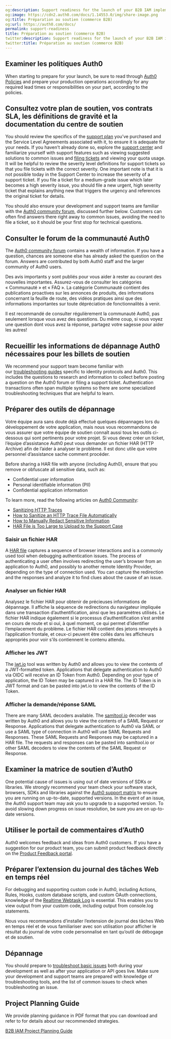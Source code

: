 ```yaml
---
og:description: Support readiness for the launch of your B2B IAM implementation.
og:image: https://cdn2.auth0.com/docs/1.14553.0/img/share-image.png
og:title: Préparation au soutien (commerce B2B)
og:url: https://auth0.com/docs/
permalink: support-readiness
title: Préparation au soutien (commerce B2B)
twitter:description: Support readiness for the launch of your B2B IAM implementation.
twitter:title: Préparation au soutien (commerce B2B)
---
```


## Examiner les politiques Auth0

When starting to prepare for your launch, be sure to read through [Auth0 Policies](/docs/troubleshoot/customer-support/operational-policies) and prepare your production operations accordingly for any required lead times or responsibilities on your part, according to the policies.

## Consultez votre plan de soutien, vos contrats SLA, les définitions de gravité et la documentation du centre de soutien

You should review the specifics of the [support plan](/docs/troubleshoot/customer-support) you’ve purchased and the Service Level Agreements associated with it, to ensure it is adequate for your needs. If you haven’t already done so, explore the [support center](https://support.auth0.com/) and familiarize yourself with support features such as viewing suggested solutions to common issues and [filing tickets](/docs/troubleshoot/customer-support/open-and-manage-support-tickets) and viewing your quota usage. It will be helpful to review the severity level definitions for support tickets so that you file tickets with the correct severity. One important note is that it is not possible today in the Support Center to increase the severity of a support ticket. If you file a ticket for a medium-grade issue which later becomes a high severity issue, you should file a new urgent, high severity ticket that explains anything new that triggers the urgency and references the original ticket for details.

You should also ensure your development and support teams are familiar with the [Auth0 community forum](https://community.auth0.com/), discussed further below. Customers can often find answers there right away to common issues, avoiding the need to file a ticket, so it should be your first stop for technical questions.

## Consulter le forum de la communauté Auth0

The [Auth0 community forum](https://community.auth0.com/) contains a wealth of information. If you have a question, chances are someone else has already asked the question on the forum. Answers are contributed by both Auth0 staff and the larger community of Auth0 users.

Des avis importants y sont publiés pour vous aider à rester au courant des nouvelles importantes. Assurez-vous de consulter les catégories « Communauté » et « FAQ ». La catégorie Communauté contient des publications proactives sur les annonces de produits, des informations concernant la feuille de route, des vidéos pratiques ainsi que des informations importantes sur toute dépréciation de fonctionnalités à venir.

Il est recommandé de consulter régulièrement la communauté Auth0, pas seulement lorsque vous avez des questions. Du même coup, si vous voyez une question dont vous avez la réponse, partagez votre sagesse pour aider les autres!

## Recueillir les informations de dépannage Auth0 nécessaires pour les billets de soutien

We recommend your support team become familiar with our [troubleshooting guides](/docs/troubleshoot) specific to identity protocols and Auth0. This includes the questions to research and information to collect before posting a question on the Auth0 forum or filing a support ticket. Authentication transactions often span multiple systems so there are some specialized troubleshooting techniques that are helpful to learn.

## Préparer des outils de dépannage

Votre équipe aura sans doute déjà effectué quelques dépannages lors du développement de votre application, mais nous vous recommandons de vous assurer que votre équipe de soutien connaît aussi tous les outils ci-dessous qui sont pertinents pour votre projet. Si vous devez créer un ticket, l’équipe d’assistance Auth0 peut vous demander un fichier HAR (HTTP Archive) afin de l’aider à analyser le problème. Il est donc utile que votre personnel d’assistance sache comment procéder.

<Warning>

Before sharing a HAR file with anyone (including Auth0), ensure that you remove or obfuscate all sensitive data, such as:

* Confidential user information
* Personal identifiable information (PII)
* Confidential application information

To learn more, read the following articles on [Auth0 Community](https://community.auth0.com):

* [Sanitizing HTTP Traces](https://community.auth0.com/t/sanitizing-http-traces/119488)
* [How to Sanitize an HTTP Trace File Automatically](https://community.auth0.com/t/how-to-sanitize-a-http-trace-file-automatically/120583)
* [How to Manually Redact Sensitive Information](https://community.auth0.com/t/how-to-manually-redact-sensitive-information/122554)
* [HAR File is Too Large to Upload to the Support Case](https://community.auth0.com/t/har-file-is-too-large-to-upload-to-the-support-case/122488)

</Warning>

### Saisir un fichier HAR

A [HAR file](/docs/troubleshoot/troubleshooting-tools/generate-and-analyze-har-files) captures a sequence of browser interactions and is a commonly used tool when debugging authentication issues. The process of authenticating a user often involves redirecting the user’s browser from an application to Auth0, and possibly to another remote <Tooltip tip="Identity Provider (IdP): Service that stores and manages digital identities." cta="View Glossary" href="/docs/glossary?term=Identity+Provider">Identity Provider</Tooltip>, depending on the type of connection used. You can capture the redirection and the responses and analyze it to find clues about the cause of an issue.

### Analyser un fichier HAR

Analysez le fichier HAR pour obtenir de précieuses informations de dépannage. Il affiche la séquence de redirections du navigateur impliquée dans une transaction d’authentification, ainsi que les paramètres utilisés. Le fichier HAR indique également si le processus d’authentification s’est arrêté en cours de route et si oui, à quel moment, ce qui permet d’identifier l’emplacement du problème. Le fichier HAR contient des jetons renvoyés à l’application frontale, et ceux-ci peuvent être collés dans les afficheurs appropriés pour voir s’ils contiennent le contenu attendu.

### Afficher les JWT

The [jwt.io](https://jwt.io/) tool was written by Auth0 and allows you to view the contents of a <Tooltip tip="JSON Web Token (JWT): Standard ID Token format (and often Access Token format) used to represent claims securely between two parties." cta="View Glossary" href="/docs/glossary?term=JWT">JWT</Tooltip>-formatted token. Applications that delegate authentication to Auth0 via OIDC will receive an <Tooltip tip="ID Token: Credential meant for the client itself, rather than for accessing a resource." cta="View Glossary" href="/docs/glossary?term=ID+Token">ID Token</Tooltip> from Auth0. Depending on your type of application, the ID Token may be captured in a HAR file. The ID Token is in JWT format and can be pasted into jwt.io to view the contents of the ID Token.

### Afficher la demande/réponse SAML

There are many <Tooltip tip="Security Assertion Markup Language (SAML): Standardized protocol allowing two parties to exchange authentication information without a password." cta="View Glossary" href="/docs/glossary?term=SAML">SAML</Tooltip> decoders available. The [samltool.io](https://samltool.io/) decoder was written by Auth0 and allows you to view the contents of a SAML Request or Response. Applications that delegate authentication to Auth0 via SAML or use a SAML type of connection in Auth0 will use SAML Requests and Responses. These SAML Requests and Responses may be captured in a HAR file. The requests and responses can be pasted into samltool.io or other SAML decoders to view the contents of the SAML Request or Response.

## Examiner la matrice de soutien d’Auth0

One potential cause of issues is using out of date versions of SDKs or libraries. We strongly recommend your team check your software stack, browsers, SDKs and libraries against the [Auth0 support matrix](/docs/troubleshoot/customer-support/product-support-matrix) to ensure you are running on up-to-date, supported versions. In the event of an issue, the Auth0 support team may ask you to upgrade to a supported version. To avoid slowing down progress on issue resolution, be sure you are on up-to-date versions.

## Utiliser le portail de commentaires d’Auth0

Auth0 welcomes feedback and ideas from Auth0 customers. If you have a suggestion for our product team, you can submit product feedback directly on the [Product Feedback portal](https://auth0.com/feedback).

## Préparer l’extension du journal des tâches Web en temps réel

For debugging and supporting custom code in Auth0, including Actions, Rules, Hooks, custom database scripts, and custom <Tooltip tip="OAuth 2.0: Authorization framework that defines authorization protocols and workflows." cta="View Glossary" href="/docs/glossary?term=OAuth">OAuth</Tooltip> connections, knowledge of the [Realtime Webtask Log](/docs/customize/extensions/real-time-webtask-logs) is essential. This enables you to view output from your custom code, including output from console.log statements.

Nous vous recommandons d’installer l’extension de journal des tâches Web en temps réel et de vous familiariser avec son utilisation pour afficher le résultat du journal de votre code personnalisé en tant qu’outil de débogage et de soutien.

## Dépannage

You should prepare to [troubleshoot basic issues](/docs/troubleshoot/basic-issues) both during your development as well as after your application or API goes live. Make sure your development and support teams are prepared with knowledge of troubleshooting tools, and the list of common issues to check when troubleshooting an issue.

## Project Planning Guide

We provide planning guidance in PDF format that you can download and refer to for details about our recommended strategies.

[B2B IAM Project Planning Guide](https://assets.ctfassets.net/cdy7uua7fh8z/63F0WOPJdVzsPMxV1Xvp8x/7a329487c5e890d8e820f6a48983b46a/B2B_Project_Planning.pdf)